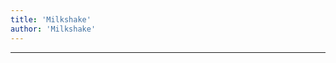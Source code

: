 ```yaml
---
title: 'Milkshake'
author: 'Milkshake'
---
```


---

<CharacterInfo
    name='Milkshake'
    image='/assets/icons/otom/wiki media/chars/Milkshake.png' 
    caption='por que você não vai jogar baseball?'
    icon='/assets/icons/otom/wiki media/icons/Milkshake.png'
    nickname='Garoto'
    pronouns='ele/dele'
    species='Milkshake de baunilha'
    voice='Nepmisuni'
    hobbies='N/A'
/>